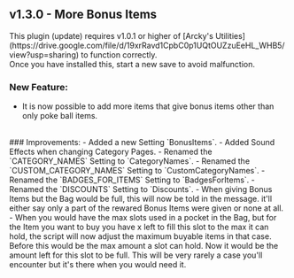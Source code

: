 ## v1.3.0 - More Bonus Items

<Callout type="attention" blend="light">
  This plugin (update) requires v1.0.1 or higher of [Arcky's Utilities](https://drive.google.com/file/d/19xrRavd1CpbC0p1UQtOUZzuEeHL_WHB5/view?usp=sharing) to function correctly.<br/>
  Once you have installed this, start a new save to avoid malfunction.
</Callout>

### New Feature:
- It is now possible to add more items that give bonus items other than only poke ball items.
<br/>
### Improvements:
- Added a new Setting `BonusItems`.
- Added Sound Effects when changing Category Pages.
- Renamed the `CATEGORY_NAMES` Setting to `CategoryNames`.
- Renamed the `CUSTOM_CATEGORY_NAMES` Setting to `CustomCategoryNames`.
- Renamed the `BADGES_FOR_ITEMS` Setting to `BadgesForItems`.
- Renamed the `DISCOUNTS` Setting to `Discounts`.
- When giving Bonus Items but the Bag would be full, this will now be told in the message. it'll either say only a part of the rewared Bonus Items were given or none at all.
- When you would have the max slots used in a pocket in the Bag, but for the Item you want to buy you have x left to fill this slot to the max it can hold, the script will now adjust the maximum buyable items in that case. Before this would be the max amount a slot can hold. Now it would be the amount left for this slot to be full. This will be very rarely a case you'll encounter but it's there when you would need it.